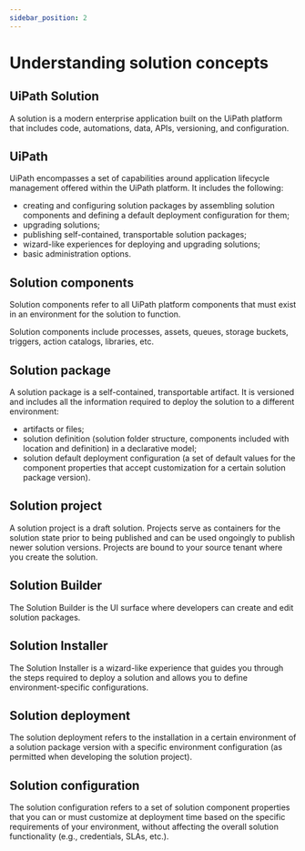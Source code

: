 ---
sidebar_position: 2
---

# Understanding solution concepts

## UiPath Solution

A  solution is a modern enterprise application built on the UiPath platform that includes code, automations, data, APIs, versioning, and configuration.

## UiPath

UiPath  encompasses a set of capabilities around application lifecycle management offered within the UiPath platform. It includes the following:


- creating and configuring solution packages by assembling solution components and defining a default deployment configuration for them;
- upgrading solutions;
- publishing self-contained, transportable solution packages;
- wizard-like experiences for deploying and upgrading solutions;
- basic administration options.

## Solution components

Solution components refer to all UiPath platform components that must exist in an environment for the solution to function.

Solution components include processes, assets, queues, storage buckets, triggers, action catalogs, libraries, etc.

## Solution package

A solution package is a self-contained, transportable artifact. It is versioned and includes all the information required to deploy the solution to a different environment:


- artifacts or files;
- solution definition (solution folder structure, components included with location and definition) in a declarative model;
- solution default deployment configuration (a set of default values for the component properties that accept customization for a certain solution package version).

## Solution project

A solution project is a draft solution. Projects serve as containers for the solution state prior to being published and can be used ongoingly to publish newer solution versions. Projects are bound to your source tenant where you create the solution.

## Solution Builder

The Solution Builder is the UI surface where developers can create and edit solution packages.

## Solution Installer

The Solution Installer is a wizard-like experience that guides you through the steps required to deploy a solution and allows you to define environment-specific configurations.

## Solution deployment

The solution deployment refers to the installation in a certain environment of a solution package version with a specific environment configuration (as permitted when developing the solution project).

## Solution configuration

The solution configuration refers to a set of solution component properties that you can or must customize at deployment time based on the specific requirements of your environment, without affecting the overall solution functionality (e.g., credentials, SLAs, etc.).

